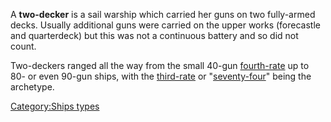 A '''two-decker''' is a sail warship which carried her guns on two fully-armed decks. Usually additional guns were carried on the upper works (forecastle and quarterdeck) but this was not a continuous battery and so did not count.

Two-deckers ranged all the way from the small 40-gun [[fourth-rate]] up to 80- or even 90-gun ships, with the [[third-rate]] or "[[seventy-four]]" being the archetype.

[[Category:Ships types]]